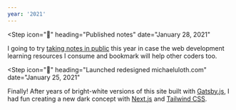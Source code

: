 ```yaml
---
year: '2021'
---
```


<Step
  icon="📝"
  heading="Published notes"
  date="January 28, 2021"
>

I going to try [taking notes in public](/notes) this year in case the web development learning resources I consume and bookmark will help other coders too.

</Step>

<Step
  icon="🎨"
  heading="Launched redesigned michaeluloth.com"
  date="January 25, 2021"
>

Finally! After years of bright-white versions of this site built with [Gatsby.js](https://www.gatsbyjs.com), I had fun creating a new dark concept with [Next.js](https://nextjs.org) and [Tailwind CSS](https://tailwindcss.com).

</Step>
